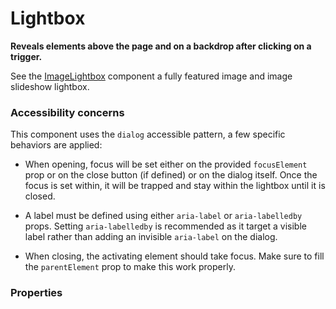 # Lightbox

**Reveals elements above the page and on a backdrop after clicking on a trigger.**

<DemoBlock demo="default" vAlign="center"/>

See the [ImageLightbox](/product/components/image-lightbox) component a fully featured image and image slideshow lightbox.

### Accessibility concerns

This component uses the `dialog` accessible pattern, a few specific behaviors are applied:

- When opening, focus will be set either on the provided `focusElement` prop or on the close button (if defined) or on the dialog itself.
Once the focus is set within, it will be trapped and stay within the lightbox until it is closed.

- A label must be defined using either `aria-label` or `aria-labelledby` props.
Setting `aria-labelledby` is recommended as it target a visible label rather than adding an invisible `aria-label` on the dialog.

- When closing, the activating element should take focus. Make sure to fill the `parentElement` prop to make this work properly.

### Properties

<PropTable component="Lightbox" />
